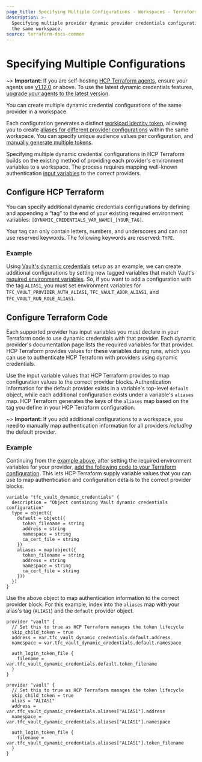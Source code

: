 ```yaml
---
page_title: Specifying Multiple Configurations - Workspaces - Terraform Enterprise
description: >-
  Specifying multiple provider dynamic provider credentials configurations for
  the same workspace.
source: terraform-docs-common
---
```


# Specifying Multiple Configurations

~> **Important:** If you are self-hosting [HCP Terraform agents](/terraform/cloud-docs/agents), ensure your agents use [v1.12.0](/terraform/cloud-docs/agents/changelog#1-12-0-07-26-2023) or above. To use the latest dynamic credentials features, [upgrade your agents to the latest version](/terraform/cloud-docs/agents/changelog).

You can create multiple dynamic credential configurations of the same provider in a workspace.

Each configuration generates a distinct [workload identity token](/terraform/enterprise/workspaces/dynamic-provider-credentials/workload-identity-tokens), allowing you to create [aliases for different provider configurations](/terraform/language/providers/configuration#alias-multiple-provider-configurations) within the same workspace. You can specify unique audience values per configuration, and [manually generate multiple tokens](/terraform/enterprise/workspaces/dynamic-provider-credentials/manual-generation).

Specifying multiple dynamic credential configurations in HCP Terraform builds on the existing method of providing each provider's environment variables to a workspace. The process requires mapping well-known authentication [input variables](/terraform/language/values/variables) to the correct providers.

## Configure HCP Terraform

You can specify additional dynamic credentials configurations by defining and appending a “tag” to the end of your existing required environment variables: `[DYNAMIC_CREDENTIALS_VAR_NAME]_[YOUR_TAG]`.

Your tag can only contain letters, numbers, and underscores and can not use reserved keywords. The following keywords are reserved: `TYPE`.

### Example

Using [Vault's dynamic credentials](/terraform/enterprise/workspaces/dynamic-provider-credentials/vault-configuration) setup as an example, we can create additional configurations by setting new tagged variables that match Vault's [required environment variables](/terraform/enterprise/workspaces/dynamic-provider-credentials/vault-configuration#required-environment-variables). So, if you want to add a configuration with the tag `ALIAS1`, you must set environment variables for `TFC_VAULT_PROVIDER_AUTH_ALIAS1`, `TFC_VAULT_ADDR_ALIAS1`, and `TFC_VAULT_RUN_ROLE_ALIAS1`.

## Configure Terraform Code

Each supported provider has input variables you must declare in your Terraform code to use dynamic credentials with that provider. Each dynamic provider's documentation page lists the required variables for that provider. HCP Terraform provides values for these variables during runs, which you can use to authenticate HCP Terraform with providers using dynamic credentials.

Use the input variable values that HCP Terraform provides to map configuration values to the correct provider blocks. Authentication information for the default provider exists in a variable's top-level `default` object, while each additional configuration exists under a variable's `aliases` map. HCP Terraform generates the keys of the `aliases` map based on the tag you define in your HCP Terraform configuration.

~> **Important:** If you add additional configurations to a workspace, you need to manually map authentication information for all providers _including_ the default provider.

### Example

Continuing from the [example above](/terraform/enterprise/workspaces/dynamic-provider-credentials/specifying-multiple-configurations#example), after setting the required environment variables for your provider, [add the following code to your Terraform configuration](/terraform/enterprise/workspaces/dynamic-provider-credentials/vault-configuration#required-terraform-variable). This lets HCP Terraform supply variable values that you can use to map authentication and configuration details to the correct provider blocks.

```hcl
variable "tfc_vault_dynamic_credentials" {
  description = "Object containing Vault dynamic credentials configuration"
  type = object({
    default = object({
      token_filename = string
      address = string
      namespace = string
      ca_cert_file = string
    })
    aliases = map(object({
      token_filename = string
      address = string
      namespace = string
      ca_cert_file = string
    }))
  })
}
```

Use the above object to map authentication information to the correct provider block. For this example, index into the `aliases` map with your alias's tag (`ALIAS1`) and the `default` provider object.

```hcl
provider "vault" {
  // Set this to true as HCP Terraform manages the token lifecycle
  skip_child_token = true
  address = var.tfc_vault_dynamic_credentials.default.address
  namespace = var.tfc_vault_dynamic_credentials.default.namespace

  auth_login_token_file {
    filename = var.tfc_vault_dynamic_credentials.default.token_filename
  }
}

provider "vault" {
  // Set this to true as HCP Terraform manages the token lifecycle
  skip_child_token = true
  alias = "ALIAS1"
  address = var.tfc_vault_dynamic_credentials.aliases["ALIAS1"].address
  namespace = var.tfc_vault_dynamic_credentials.aliases["ALIAS1"].namespace

  auth_login_token_file {
    filename = var.tfc_vault_dynamic_credentials.aliases["ALIAS1"].token_filename
  }
}
```
